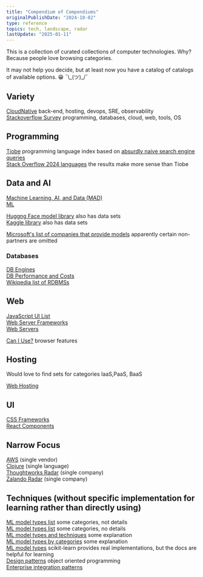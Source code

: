 ```yaml
---
title: "Compendium of Compendiums"
originalPublishDate: "2024-10-02"
type: reference
topics: tech, landscape, radar
lastUpdate: "2025-01-11"
---
```


This is a collection of curated collections of computer technologies. Why? Because people love browsing categories.

It may not help you decide, but at least now you have a catalog of catalogs of available options. 😁 ¯\\\_(ツ)\_/¯

## Variety

[CloudNative](https://landscape.cncf.io/) back-end, hosting, devops, SRE, observability  
[Stackoverflow Survey](https://survey.stackoverflow.co/2024/technology/) programming, databases, cloud, web, tools, OS

## Programming

[Tiobe](https://www.tiobe.com/tiobe-index/) programming language index based on [absurdly naive search engine queries](https://www.tiobe.com/tiobe-index/programminglanguages_definition/)  
[Stack Overflow 2024 languages](https://survey.stackoverflow.co/2024/technology/#1-programming-scripting-and-markup-languages) the results make more sense than Tiobe


## Data and AI

[Machine Learning, AI, and Data (MAD)](https://mattturck.com/landscape/mad2024.pdf)  
[ML](https://github.com/josephmisiti/awesome-machine-learning)

[Huggng Face model library](https://huggingface.co/models) also has data sets  
[Kaggle library](https://www.kaggle.com/models) also has data sets  

[Microsoft's list of companies that provide models](https://azure.microsoft.com/en-us/products/ai-model-catalog#Models) apparently certain non-partners are omitted  


### Databases

[DB Engines](https://db-engines.com/en/ranking)  
[DB Performance and Costs](https://benchant.com/ranking/database-ranking)  
[Wikipedia list of RDBMSs](https://en.wikipedia.org/wiki/Comparison_of_relational_database_management_systems)  


## Web

[JavaScript UI List](https://en.wikipedia.org/wiki/Comparison_of_JavaScript-based_web_frameworks)  
[Web Server Frameworks](https://en.wikipedia.org/wiki/Comparison_of_server-side_web_frameworks)  
[Web Servers](https://en.wikipedia.org/wiki/Comparison_of_web_server_software)


[Can I Use?](https://caniuse.com/ciu/index) browser features  

## Hosting

 Would love to find sets for categories IaaS,PaaS, BaaS

[Web Hosting](https://webhostingbuddy.com/top-web-hosting-companies/list/)

## UI

[CSS Frameworks](https://github.com/troxler/awesome-css-frameworks)  
[React Components](https://github.com/brillout/awesome-react-components)

## Narrow Focus

[AWS](https://github.com/donnemartin/awesome-aws) (single vendor)  
[Clojure](https://github.com/razum2um/awesome-clojure) (single language)  
[Thoughtworks Radar](https://www.thoughtworks.com/en-us/radar)  (single company)  
[Zalando Radar](https://opensource.zalando.com/tech-radar/)   (single company)

## Techniques (without specific implementation for learning rather than directly using)

[ML model types list](https://medium.com/@codekalimi/list-of-machine-learning-models-61b51ad492f1)  some categories, not details  
[ML model types list](https://ai.stackexchange.com/questions/38093/a-comprehensive-list-of-machine-learning-algorithms)  some categories, no details  
[ML model types and techniques](https://machinelearningcatalogue.com/)  some explanation  
[ML model types by categories](https://machinelearningmastery.com/a-tour-of-machine-learning-algorithms/) some explanation  
[ML model types](https://scikit-learn.org/stable/index.html) scikit-learn provides real implementations, but the docs are helpful for learning  
[Design patterns](https://refactoring.guru/design-patterns/catalog) object oriented programming  
[Enterprise integration patterns](https://www.enterpriseintegrationpatterns.com/)  




